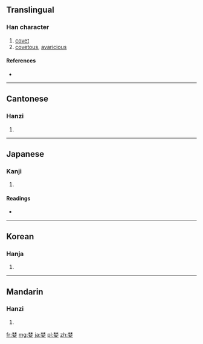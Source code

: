 ==Translingual==

===Han character===
{{Han char|rn=38|rad=女|as=08|sn=11|four=4440<sub>4</sub>|canj=木木女 (DDV)}}

# [[covet]]
# [[covetous]], [[avaricious]]

====References====
* {{Han ref|kx=0265.190|dkj=06436|dj=0532.170|hdz=21056.080|uh=5A6A|ud=23146|bh=B0FD|bd=45309}}

----

==Cantonese==

===Hanzi===
{{yue-hanzi|jyut=|y=laam4}}

# {{defn|Cantonese|sort=女08}}

----

==Japanese==

===Kanji===
{{ja-kanji|grade=|rs=女08}}

# {{defn|Japanese|sort=女08}}

====Readings====
* {{ja-readings|on=[[らん]] (ran), [[りん]] (rin)|kun=[[むさぼる]] (musaboru)}}

----

==Korean==

===Hanja===
{{ko-hanja|hangeul=람|rv=ram|mr=ram}}

# {{defn|Korean|sort=女08}}

----

==Mandarin==

===Hanzi===
{{cmn-hanzi|pin=[[lán]] ([[lan2]])|wg=lan<sup>2</sup>}}

# {{defn|Mandarin|sort=女08}}

[[fr:婪]]
[[mg:婪]]
[[ja:婪]]
[[pl:婪]]
[[zh:婪]]
